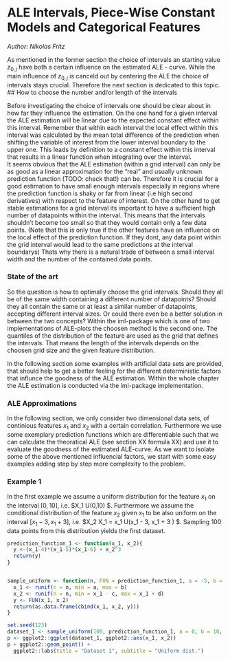 # ALE Intervals, Piece-Wise Constant Models and Categorical Features

*Author: Nikolas Fritz*


As mentioned in the former section the choice of intervals an starting value $z_{0,j}$ have both a certain influence on the estimated ALE - curve. While the main influence of $z_{0,j}$ is canceld out by centering the ALE the choice of intervals stays crucial. Therefore the next section is dedicated to this topic. 
## How to choose the number and/or length of the intervals

Before investigating the choice of intervals one should be clear about in how far they influence the estimation. On the one hand for a given interval the ALE estimation will be linear due to the expected constant effect within this interval.
Remember that within each interval the local effect within this interval was calculated by the mean total difference of the prediction when shifting the variable of interest from the lower interval boundary to the upper one. This leads by definition to a constant effect within this interval that results in a linear function when integrating over the interval.   
It seems obvious that the ALE estimation (within a grid interval) can only be as good as a linear approximation for the "real" and usually unknown prediction function (TODO: check that!) can be. Therefore it is crucial for a good estimation to have small enough intervals especially in regions where the prediction function is shaky or far from linear (i.e high second derivatives) with respect to the feature of interest.
On the other hand to get stable estimations for a grid interval its important to have a sufficient high number of datapoints within the interval. This means that the intervals shouldn't become too small so that they would contain only a few data points. (Note that this is only true if the other features have an influence on the local effect of the prediction function. If they dont, any data point within the grid interval would lead to the same predictions at the interval boundarys)
Thats why there is a natural trade of between a small interval width and the number of the contained data points. 

  
### State of the art
So the question is how to optimally choose the grid intervals. Should they all be of the same width containing a different number of datapoints? Should they all contain the same or at least a similar number of datapoints, accepting different interval sizes. Or could there even be a better solution in between the two concepts?
Within the iml-package which is one of two implementations of ALE-plots the choosen method is the second one. The quantiles of the distribution of the feature are used as the grid that defines the intervals. That means the length of the intervals depends on the choosen grid size and the given feature distribution.

In the following section some examples with artificial data sets are provided, that should help to get a better feeling for the different deterministic factors that influnce the goodness of the ALE estimation. Within the whole chapter the ALE estimation is conducted via the iml-package implementation.

### ALE Approximations 

In the following section, we only consider two dimensional data sets, of continious features $x_1$ and $x_2$ with a certain correlation. Furthermore we use some exemplary prediction functions which are differentiable such that we can calculate the theoratical ALE (see section XX formula XX) and use it to evaluate the goodness of the estimated ALE-curve. As we want to isolate some of the above mentioned influencial factors, we start with some easy examples adding step by step more complexity to the problem. 

### Example 1

In the first example we assume a uniform distribution for the feature $x_1$ on the interval $[0, 10]$, i.e. $X_1 \sim U(0,10) $. Furthermore we assume the conditional distribution of the feature $x_2$ given $x_1$ to be also uniform on the interval $[x_1 - 3, x_1 + 3 ]$, i.e. $X_2 \vert X_1 = x_1 \sim U(x_1 - 3, x_1 + 3 ) $. Sampling 100 data points from this distribution yields the first dataset.

```r
prediction_function_1 <- function(x_1, x_2){
  y <-(x_1-4)*(x_1-5)*(x_1-6) + x_2^3
  return(y)
}


sample_uniform <- function(n, FUN = prediction_function_1, a = -5, b = 5, c = 2, d = 2){
  x_1 <- runif(n = n, min = a, max = b)
  x_2 <- runif(n = n, min = x_1 - c, max = x_1 + d)
  y <- FUN(x_1, x_2)
  return(as.data.frame(cbind(x_1, x_2, y)))
}

set.seed(123)
dataset_1 <- sample_uniform(100, prediction_function_1, a = 0, b = 10, c = 3, d = 3)
p <- ggplot2::ggplot(dataset_1, ggplot2::aes(x_1, x_2))
p + ggplot2::geom_point() +
  ggplot2::labs(title = "Dataset 1", subtitle = "Uniform dist.")

```

